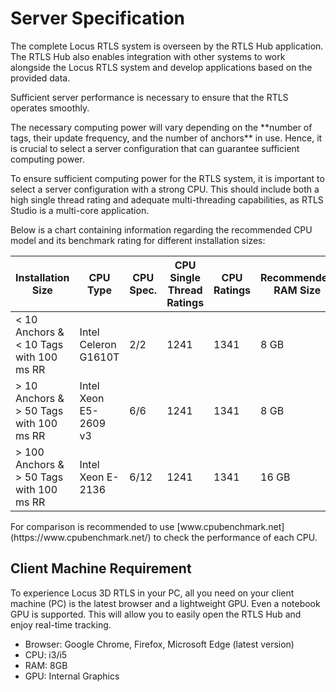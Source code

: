 
# Server Specification
The complete Locus RTLS system is overseen by the RTLS Hub application. The RTLS Hub also enables integration with other systems to work alongside the Locus RTLS system and develop applications based on the provided data.

Sufficient server performance is necessary to ensure that the RTLS operates smoothly.

<Callout type="warning" emoji="⚠️">
  The necessary computing power will vary depending on the **number of tags, their update frequency, and the number of anchors** in use. Hence, it is crucial to select a server configuration that can guarantee sufficient computing power.
</Callout>

To ensure sufficient computing power for the RTLS system, it is important to select a server configuration with a strong CPU. This should include both a high single thread rating and adequate multi-threading capabilities, as RTLS Studio is a multi-core application.

Below is a chart containing information regarding the recommended CPU model and its benchmark rating for different installation sizes:

 |Installation Size|CPU Type|CPU Spec.|CPU Single Thread Ratings|CPU Ratings|Recommended RAM Size|
|----|----|---|---|---|---|
|< 10 Anchors & <br/> < 10 Tags with 100 ms RR   |   Intel Celeron G1610T | 2/2  |1241| 1341 | 8 GB| 
|> 10 Anchors & <br/> > 50 Tags with 100 ms RR   |   Intel Xeon E5-2609 v3 | 6/6  |1241| 1341 | 8 GB| 
|> 100 Anchors & <br/> > 50 Tags with 100 ms RR   |   Intel Xeon E-2136 | 6/12  |1241| 1341 | 16 GB| 

 

<Callout type="info" emoji="ℹ️">
  For comparison is recommended to use [www.cpubenchmark.net](https://www.cpubenchmark.net/) to check the performance of each CPU. 
</Callout>

## Client Machine Requirement

To experience Locus 3D RTLS in your PC, all you need on your client machine (PC) is the latest browser and a lightweight GPU. Even a notebook GPU is supported. This will allow you to easily open the RTLS Hub and enjoy real-time tracking.

- Browser: Google Chrome, Firefox, Microsoft Edge (latest version)
- CPU: i3/i5 
- RAM: 8GB
- GPU: Internal Graphics



